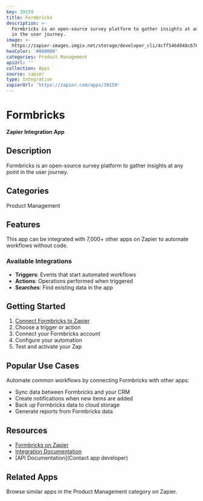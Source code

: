 ```yaml
---
key: 39159
title: Formbricks
description: >-
  Formbricks is an open-source survey platform to gather insights at any point
  in the user journey.
image: >-
  https://zapier-images.imgix.net/storage/developer_cli/4cff546d848c678679a8c86dfa677982.png?auto=format%2Ccompress&ixlib=python-3.0.0&q=50
hexColor: '#000000'
categories: Product Management
apiUrl: ''
collection: Apps
source: zapier
type: Integration
zapierUrl: 'https://zapier.com/apps/39159'
---
```

# Formbricks

**Zapier Integration App**

## Description

Formbricks is an open-source survey platform to gather insights at any point in the user journey.

## Categories

Product Management

## Features

This app can be integrated with 7,000+ other apps on Zapier to automate workflows without code.

### Available Integrations

- **Triggers**: Events that start automated workflows
- **Actions**: Operations performed when triggered
- **Searches**: Find existing data in the app

## Getting Started

1. [Connect Formbricks to Zapier](https://zapier.com/apps/39159)
2. Choose a trigger or action
3. Connect your Formbricks account
4. Configure your automation
5. Test and activate your Zap

## Popular Use Cases

Automate common workflows by connecting Formbricks with other apps:

- Sync data between Formbricks and your CRM
- Create notifications when new items are added
- Back up Formbricks data to cloud storage
- Generate reports from Formbricks data

## Resources

- [Formbricks on Zapier](https://zapier.com/apps/39159)
- [Integration Documentation](https://zapier.com/apps/39159/integrations)
- [API Documentation](Contact app developer)

## Related Apps

Browse similar apps in the Product Management category on Zapier.

